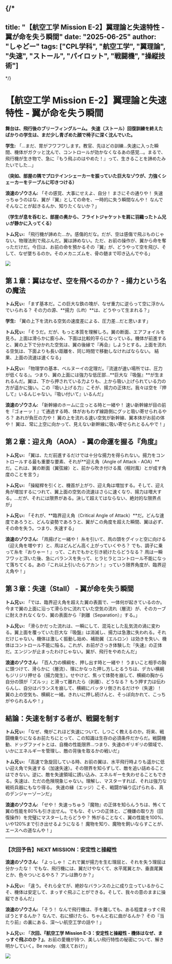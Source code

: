 
{/*
---
title: "【航空工学 Mission E-2】翼理論と失速特性 - 翼が命を失う瞬間"
date: "2025-06-25"
author: "しゃどー"
tags: ["CPL学科", "航空工学", "翼理論", "失速", "ストール", "パイロット", "戦闘機", "操縦技術"]
---
*/}

# 【航空工学 Mission E-2】翼理論と失速特性 - 翼が命を失う瞬間

**舞台は、飛行後のブリーフィングルーム。**
**失速（ストール）回復訓練を終えたばかりの学生は、まだ少し青ざめた顔で椅子に深く沈んでいた。**

**学生:** 「…まだ、胃がフワフワします。教官、先ほどの訓練…失速に入った瞬間、機体がガクッと沈んで、コントロールが効かなくなるあの感覚…。まるで、飛行機が生き物で、急に『もう飛ぶのはやめた！』って、生きることを諦めたみたいでした…」

**（突如、部屋の隅でプロテインシェーカーを振っていた巨大なゾウが、力強くシェーカーをテーブルに叩きつける）**

**浪速のゾウさん:** 「その感覚、大事にせえよ、自分！ まさにその通りや！ 失速っちゅうのはな、<Highlight>翼が『翼』としての命を、一時的に失う瞬間</Highlight>なんや！ なんでそんなことが起きるんか、知りたくないか？」

**（学生が息を呑むと、部屋の奥から、フライトジャケットを肩に羽織ったトム兄ぃが静かに入ってくる）**

**トム兄ぃ:** 「飛行機が諦めた…か。感傷的だな。だが、空は感傷で飛ぶものじゃない。物理法則で飛ぶんだ。翼は諦めない。ただ、お前の操作が、翼から命を奪っただけだ。今日は、お前の命を預かるその『翼』が、どうやって空を飛び、そして、なぜ墜ちるのか。そのメカニズムを、骨の髄まで叩き込んでやる」

<Image
  src="/images/ContentImages/Wing_Airflow_Stall.jpg"
  width={600}
  height={350}
/>

## 第１章：翼はなぜ、空を飛べるのか？ - 揚力という名の魔法

**トム兄ぃ:** 「まず基本だ。この巨大な鉄の塊が、なぜ重力に逆らって空に浮かんでいられる？ その力の源、**揚力（Lift）**は、どうやって生まれる？」

**学生:** 「翼の上下を流れる空気の速度差による、圧力差…だと思います」

**トム兄ぃ:** 「そうだ。だが、もっと本質を理解しろ。翼の断面、エアフォイルを見ろ。上面は滑らかに膨らみ、下面は比較的平らになっている。機体が前進すると、翼の上下で分かれた空気は、翼の後縁で『再会』しようとする。上面を流れる空気は、<Highlight>下面よりも長い距離を、同じ時間で移動しなければならない。</Highlight> 結果、上面の流速は速くなる」

**トム兄ぃ:** 「物理学の基本、ベルヌーイの定理だ。『流速が速い場所では、圧力が低くなる』。つまり、翼の上面には強力な低圧部…**巨大な『吸盤』**が生まれるんだ。翼は、下から押されている力よりも、<Highlight>上から吸い上げられている力</Highlight>の方が遥かに強い。この『吸い上げる力』こそが、揚力の正体だ。我々は空を『押して』いるんじゃない。『吸い付いて』いるんだ」

**浪速のゾウさん:** 「<Highlight>新幹線のホームに立っとる時と一緒</Highlight>や！ 速い新幹線が目の前を『ゴォーッ！』て通過する時、体がおもわず線路側にグッと吸い寄せられるやろ？ あれが負圧の力や！ 翼の上を流れる速い空気が新幹線、翼本体がお前の体や！ 翼は、常に上空に向かって、見えない新幹線に吸い寄せられとるんやで！」

## 第２章：迎え角（AOA） - 翼の命運を握る『角度』

**トム兄ぃ:** 「翼は、ただ前進するだけでは十分な揚力を得られない。揚力をコントロールする最も重要な要素、それが**迎え角（Angle of Attack - AOA）**だ。これは、翼の断面（翼弦線）と、前から吹き付ける風（相対風）とが成す角度のことを言う」

**トム兄ぃ:** 「操縦桿を引くと、機首が上がり、迎え角は増加する。そして、迎え角が増加するにつれて、翼上面の空気の流速はさらに速くなり、揚力は増大する。…だが、それには限界がある。決して超えてはならない、絶対的な限界点が」

**トム兄ぃ:** 「それが、**臨界迎え角（Critical Angle of Attack）**だ。どんな速度であろうと、どんな姿勢であろうと、翼がこの角度を超えた瞬間、翼は必ず、その命を失う。つまり、失速する」

**浪速のゾウさん:** 「<Highlight>凧揚げと一緒</Highlight>や！ 糸を引いて、凧の頭をグイッと空に向ける（迎え角を増やす）と、凧はどんどん高く上がっていくやろ？ でも、調子に乗って糸を『おりゃー！』って、これでもかと引き続けたらどうなる？ 凧は一瞬フワッと浮いた後、急にバランスを失って、ヒラヒラとコントロール不能になって落ちてくる。あの『これ以上引いたらアカン！』っていう限界角度が、臨界迎え角や！」

## 第３章：失速（Stall） - 翼が命を失う瞬間

**トム兄ぃ:** 「では、臨界迎え角を超えた翼の表面で、一体何が起きているのか。今まで翼の上面に沿って滑らかに流れていた空気の流れ（層流）が、そのカーブに耐えきれなくなり、翼の表面から『剥離（Separation）』する。」

**トム兄ぃ:** 「滑らかだった流れは、一瞬にして、混沌とした乱気流の渦に変わる。翼上面を覆っていた巨大な『吸盤』は消滅し、揚力は急激に失われる。それだけじゃない。機体は激しく振動し始め、補助翼（エルロン）は効きを失い、機体はコントロール不能に陥る。これが、お前がさっき体験した『失速』の正体だ。エンジンが止まったわけじゃない。翼が、飛行をやめたんだ」

**浪速のゾウさん:** 「<Highlight>百人力の横綱を、押し出す時と一緒</Highlight>や！ うまいこと相手の胸に頭つけて、滑らかに（層流）、理にかなった押し方しとるうちは、デカい横綱もジリジリ押せる（揚力発生）。せやけど、焦って体勢を崩して、横綱の胸から自分の頭が『ズルッ』と滑って離れたら（剥離）、どうなる？ もう押す力は伝わらんし、自分はバランスを崩して、横綱にバッタリ倒されるだけや（失速）！ 翼の上の空気も、横綱と一緒。きれいに押し続けんと、そっぽ向かれて、こっちがやられるんや！」

## 結論：失速を制する者が、戦闘を制す

**トム兄ぃ:** 「なぜ、俺がこれほど失速について、しつこく教えるのか。将来、戦闘機乗りになるお前たちにとって、この知識は生存の必須条件だからだ。戦闘機動、ドッグファイトとは、<Highlight>自機の性能限界…つまり、失速のギリギリの領域</Highlight>で、いかにエネルギーを管理し、敵の背後を取るかの戦いだ」

**トム兄ぃ:** 「高速で急旋回している時、お前の翼は、水平飛行時よりも遥かに低い迎え角で失速する（加速失速）。その限界を知らずして、敵を追い詰めることはできない。逆に、敵を失速領域に誘い込み、エネルギーを失わせることもできる。失速は、ただの危険現象じゃない。理解し、マスターすれば、それは強力な戦術兵器にもなり得る。 失速の縁（エッジ）こそ、戦闘が繰り広げられる、真のデンジャーゾーンだ」

**浪速のゾウさん:** 「せや！ 失速っちゅう『魔物』の正体を知らんうちは、怖くて翼の性能を80%も引き出せん。でもな、そいつの正体と、ご機嫌の取り方（回復操作）を完璧にマスターしたらどうや？ 怖がることなく、翼の性能を100%、いや120%まで引き出せるようになる！ <Highlight>魔物を知り、魔物を飼いならすこと</Highlight>が、エースへの道なんや！」

---

### **【次回予告】NEXT MISSION：安定性と操縦性**

**浪速のゾウさん:** 「よっしゃ！ これで翼が揚力を生む理屈と、それを失う理屈は分かったな！ でもな、飛行機には、翼だけやなくて、水平尾翼とか、垂直尾翼とか、色々ついとるやろ？ アレは飾りか？」

**トム兄ぃ:** 「違う。それら全てが、絶妙なバランスの上に成り立っているからこそ、機体は安定して、まっすぐ飛ぶことができる。そして、我々の意のままに操縦できるんだ」

**浪速のゾウさん:** 「そう！ なんで飛行機は、手を離しても、ある程度まっすぐ飛ぼうとするんか？ なんで、右に傾けたら、ちゃんと右に曲がるんか？ その『当たり前』の裏にある、深〜い航空工学の話や！」

**トム兄ぃ:** 「<Highlight>**次回、『航空工学 Mission E-3：安定性と操縦性 - 機体はなぜ、まっすぐ飛ぶのか？』**</Highlight>。お前の愛機が持つ、美しい飛行特性の秘密について、解き明かしていく。Be ready.（備えておけ）」

<Image
  src="/images/ContentImages/aircraft_stability.jpg"
  width={600}
  height={350}
/>

